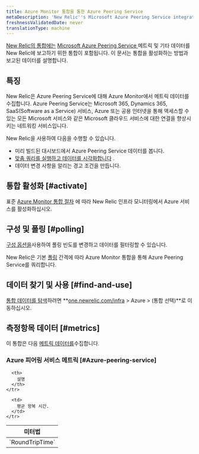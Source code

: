```yaml
---
title: Azure Monitor 통합을 통한 Azure Peering Service
metaDescription: 'New Relic''s Microsoft Azure Peering Service integration: what data it reports and how to enable it.'
freshnessValidatedDate: never
translationType: machine
---
```


[New Relic의 통합에는](/docs/infrastructure/integrations-getting-started/getting-started/introduction-infrastructure-integrations) [Microsoft Azure Peering Service ](https://learn.microsoft.com/en-us/azure/peering-service/)메트릭 및 기타 데이터를 New Relic에 보고하기 위한 통합이 포함됩니다. 이 문서는 통합을 활성화하는 방법과 보고된 데이터를 설명합니다.

## 특징

New Relic은 Azure Peering Service에 대해 Azure Monitor에서 메트릭 데이터를 수집합니다. Azure Peering Service는 Microsoft 365, Dynamics 365, SaaS(Software as a Service) 서비스, Azure 또는 공용 인터넷을 통해 액세스할 수 있는 모든 Microsoft 서비스와 같은 Microsoft 클라우드 서비스에 대한 연결을 향상시키는 네트워킹 서비스입니다.

New Relic을 사용하여 다음을 수행할 수 있습니다.

* 미리 빌드된 대시보드에서 Azure Peering Service 데이터를 봅니다.
* [맞춤 쿼리를 실행하고 데이터를 시각화합니다](/docs/infrastructure/integrations-getting-started/getting-started/use-integration-data-new-relic-insights) .
* 데이터 변경 사항을 알리는 경고 조건을 만듭니다.

## 통합 활성화 [#activate]

표준 [Azure Monitor 통합 절차](/docs/infrastructure/microsoft-azure-integrations/azure-integrations-list/azure-monitor) 에 따라 New Relic 인프라 모니터링에서 Azure 서비스를 활성화하십시오.

## 구성 및 폴링 [#polling]

[구성 옵션을](/docs/infrastructure/microsoft-azure-integrations/azure-integrations-list/azure-monitor/#settings)사용하여 폴링 빈도를 변경하고 데이터를 필터링할 수 있습니다.

New Relic은 기본 [폴링](/docs/infrastructure/microsoft-azure-integrations/azure-integrations-list/azure-monitor/#settings) 간격에 따라 Azure Monitor 통합을 통해 Azure Peering Service를 쿼리합니다.

## 데이터 찾기 및 사용 [#find-and-use]

[통합 데이터를 탐색](/docs/infrastructure/integrations/find-use-infrastructure-integration-data)하려면 **[one.newrelic.com/infra](https://one.newrelic.com/infra) > Azure > (통합 선택)**로 이동하십시오.

## 측정항목 데이터 [#metrics]

이 통합은 다음 [메트릭 데이터를](/docs/infrastructure/integrations-getting-started/getting-started/understand-integration-data-data-types#metric)수집합니다.

### Azure 피어링 서비스 메트릭 [#Azure-peering-service]

<table>
  <thead>
    <tr>
      <th style={{ width: "300px" }}>
        미터법
      </th>

      <th>
        설명
      </th>
    </tr>
  </thead>

  <tbody>
    <tr>
      <td>
        `RoundTripTime`
      </td>

      <td>
        평균 왕복 시간.
      </td>
    </tr>
  </tbody>
</table>
